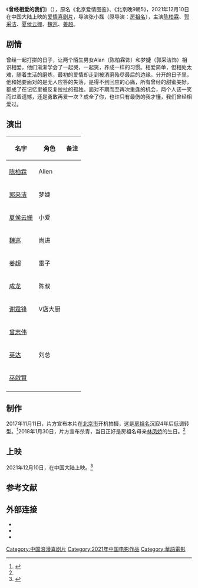 {{Distinguish|北京女子圖鑑|朝九晚五|朝5晚9}} 
{{电影信息框
| 片名     = 曾经相爱的我们
| 电影原名 = ''{{lang|en|Good Night Beijing}}''
| 图像     = Good Night Beijing poster.jpg
| 图像说明 = 海报
| 导演     = 张小磊
| 监制     = 张立嘉
| 制片     = 滕虎、张立嘉
| 编剧     = [[夏侯云姗|夏侯云姗]]
| 原著     = 
| 主演     = 陈柏霖<br>郭采洁<br>夏侯云姗<br>魏巡<br>姜超
| 配乐     = 
| 摄影     = 
| 剪辑     = 
| 制片商   = 北京众合动力影视文化传播有限公司<br>广州开心蚂蚁影视文化传媒有限公司
| 发行商   = 北京环鹰时代文化传媒有限公司
| 上映日期 = {{Film date|2021|12|10|中国大陆}}
| 片长     = 90分钟
| 产地     = {{CHNML}}
| 语言     = 普通话
| 预算     = 
| 票房     = 
| 前集     = 
| 续集     = 
}}
《'''曾经相爱的我们'''》（{{lang-en|''Good Night Beijing''}}），原名《北京爱情图鉴》、《北京晚9朝5》，2021年12月10日在中国大陆上映的[[爱情片|爱情]][[喜剧片|喜剧片]]，导演张小磊（原导演：[[房祖名|房祖名]]），主演[[陈柏霖|陈柏霖]]、[[郭采洁|郭采洁]]、[[夏侯云姗|夏侯云姗]]、[[魏巡|魏巡]]、[[姜超|姜超]]。

==剧情==
曾经一起打拼的日子，让两个陌生男女Alan（陈柏霖饰）和梦婕（郭采洁饰）相识相爱，他们渐渐学会了一起哭，一起笑，养成一样的习惯。相爱简单，但相处太难，随着生活的磨炼，最初的爱情却走到被消磨殆尽最后的边缘。分开的日子里，他和她要面对的是无人应答的失落，是得不到回应的心痛，所有曾经的甜蜜美好，都成了在记忆里被反复拉扯的孤独。面对不期而至再次重逢的机会，两个人该一笑而过着遗憾，还是勇敢再爱一次？成全了你，也许只有最伤的我才懂，我们曾经相爱过。

==演出==
{|class="wikitable"
|-
! 名字 !! 角色 !! 备注
|-
| [[陈柏霖|陈柏霖]] ||Allen  ||
|-
| [[郭采洁|郭采洁]] ||梦婕  ||
|- 
| [[夏侯云姗|夏侯云姗]] ||小爱  ||
|-
| [[魏巡|魏巡]] ||尚进  ||
|-
| [[姜超|姜超]] ||雷子  ||
|- 
| [[成龙|成龙]] ||陈叔  ||
|-
| [[谢霆锋|谢霆锋]] ||V店大厨  ||
|-
| [[曾志伟|曾志伟]] ||  ||
|- 
| [[英达|英达]] ||刘总  ||
|-
| [[巫啟賢|巫啟賢]] ||  ||
|-
|}

==制作==
2017年11月11日，片方宣布本片在[[北京市|北京市]]开机拍摄，这是[[房祖名|房祖名]]沉寂4年后低调转型。<ref name="tiger">{{cite news |author1=高辰 |title=电影《北京晚九朝五》杀青 郭采洁等送祝福 |url=http://www.chinanews.com/yl/2018/01-31/8437664.shtml |accessdate=2020-12-08 |work=中国新闻网 |date=2018-01-13}}</ref>2018年1月30日，片方宣布杀青，当日正好是房祖名母亲[[林凤娇|林凤娇]]的生日。<ref name="tiger"/>

==上映==
2021年12月10日，在中国大陆上映。<ref>{{cite news |author1=王小羊 |title=陈柏霖郭采洁《北京晚9朝5》曝海报 成龙谢霆锋曾志伟特别出演 或于2020上映 |url=http://news.mtime.com/2020/01/07/1600434.html |accessdate=2020-12-08 |work=时光网 |date=2020-01-07 |archive-date=2020-08-13 |archive-url=https://web.archive.org/web/20200813023558/http://news.mtime.com/2020/01/07/1600434.html |dead-url=no }}</ref>

==参考文献==
{{reflist}}

== 外部连接==
*{{douban|27067713}}
*{{Mtime|167671}}
*{{IMDB title|tt8702944}}

{{谢霆锋}}
{{DEFAULTSORT:Bei北}}
[[Category:中国浪漫喜剧片|Category:中国浪漫喜剧片]]
[[Category:2021年中国电影作品|Category:2021年中国电影作品]]
[[Category:華語電影|Category:華語電影]]